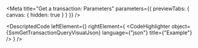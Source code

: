 
<Meta title="Get a transaction: Parameters" parameters={{ previewTabs: { canvas: { hidden: true } } }} />

<DescriptedCode
  leftElement={<SsmGetTransactionQueryDesc />}
  rightElement={
    <CodeHighlighter
      object={SsmGetTransactionQueryVisualJson}
      language={"json"}
      title={"Example"}
    />
  }
/>
